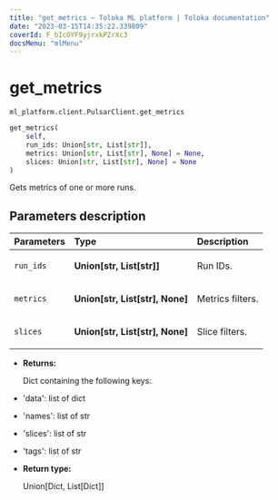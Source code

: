 ```yaml
---
title: "get_metrics — Toloka ML platform | Toloka documentation"
date: "2023-03-15T14:35:22.339809"
coverId: F_bIcOYF9yjrxkPZrXc3
docsMenu: "mlMenu"
---
```


# get_metrics

`ml_platform.client.PulsarClient.get_metrics`

```python
get_metrics(
    self,
    run_ids: Union[str, List[str]],
    metrics: Union[str, List[str], None] = None,
    slices: Union[str, List[str], None] = None
)
```

Gets metrics of one or more runs.

## Parameters description

| Parameters | Type | Description |
| :----------| :----| :-----------|
`run_ids`|**Union\[str, List\[str\]\]**|<p>Run IDs.</p>
`metrics`|**Union\[str, List\[str\], None\]**|<p>Metrics filters.</p>
`slices`|**Union\[str, List\[str\], None\]**|<p>Slice filters.</p>

* **Returns:**

  Dict containing the following keys:
* 'data': list of dict
* 'names': list of str
* 'slices': list of str
* 'tags': list of str

* **Return type:**

  Union\[Dict, List\[Dict\]\]
